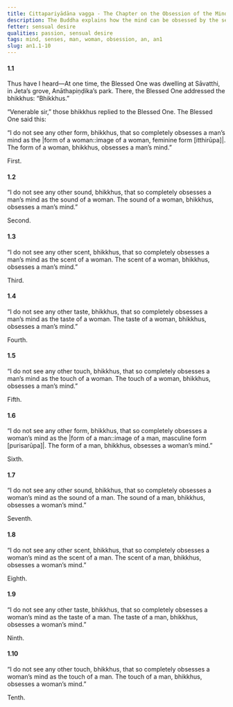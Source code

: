 ```yaml
---
title: Cittapariyādāna vagga - The Chapter on the Obsession of the Mind
description: The Buddha explains how the mind can be obsessed by the senses.
fetter: sensual desire
qualities: passion, sensual desire
tags: mind, senses, man, woman, obsession, an, an1
slug: an1.1-10
---
```


#### 1.1

Thus have I heard—At one time, the Blessed One was dwelling at Sāvatthi, in Jeta’s grove, Anāthapiṇḍika’s park. There, the Blessed One addressed the bhikkhus: “Bhikkhus.”

“Venerable sir,” those bhikkhus replied to the Blessed One. The Blessed One said this:

“I do not see any other form, bhikkhus, that so completely obsesses a man’s mind as the |form of a woman::image of a woman, feminine form [itthirūpa]|. The form of a woman, bhikkhus, obsesses a man’s mind.”

First.

#### 1.2

“I do not see any other sound, bhikkhus, that so completely obsesses a man’s mind as the sound of a woman. The sound of a woman, bhikkhus, obsesses a man’s mind.”

Second.

#### 1.3

“I do not see any other scent, bhikkhus, that so completely obsesses a man’s mind as the scent of a woman. The scent of a woman, bhikkhus, obsesses a man’s mind.”

Third.

#### 1.4

“I do not see any other taste, bhikkhus, that so completely obsesses a man’s mind as the taste of a woman. The taste of a woman, bhikkhus, obsesses a man’s mind.”

Fourth.

#### 1.5

“I do not see any other touch, bhikkhus, that so completely obsesses a man’s mind as the touch of a woman. The touch of a woman, bhikkhus, obsesses a man’s mind.”

Fifth.

#### 1.6

“I do not see any other form, bhikkhus, that so completely obsesses a woman’s mind as the |form of a man::image of a man, masculine form [purisarūpa]|. The form of a man, bhikkhus, obsesses a woman’s mind.”

Sixth.

#### 1.7

“I do not see any other sound, bhikkhus, that so completely obsesses a woman’s mind as the sound of a man. The sound of a man, bhikkhus, obsesses a woman’s mind.”

Seventh.

#### 1.8

“I do not see any other scent, bhikkhus, that so completely obsesses a woman’s mind as the scent of a man. The scent of a man, bhikkhus, obsesses a woman’s mind.”

Eighth.

#### 1.9

“I do not see any other taste, bhikkhus, that so completely obsesses a woman’s mind as the taste of a man. The taste of a man, bhikkhus, obsesses a woman’s mind.”

Ninth.

#### 1.10

“I do not see any other touch, bhikkhus, that so completely obsesses a woman’s mind as the touch of a man. The touch of a man, bhikkhus, obsesses a woman’s mind.”

Tenth.